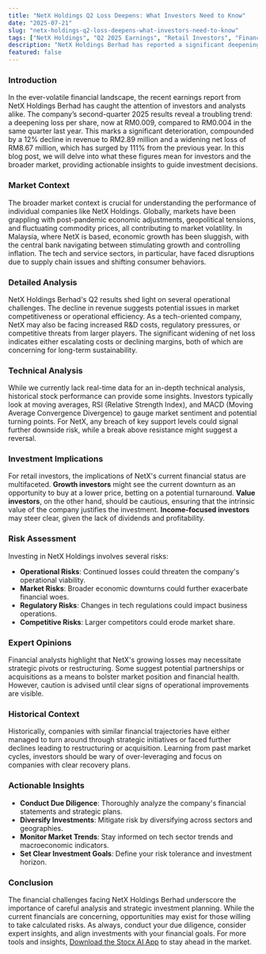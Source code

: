 ```yaml
---
title: "NetX Holdings Q2 Loss Deepens: What Investors Need to Know"
date: "2025-07-21"
slug: "netx-holdings-q2-loss-deepens-what-investors-need-to-know"
tags: ["NetX Holdings", "Q2 2025 Earnings", "Retail Investors", "Financial Analysis", "Investment Strategies", "Market Trends", "Risk Assessment"]
description: "NetX Holdings Berhad has reported a significant deepening in its second-quarter financial loss for 2025, with earnings showing a RM0.009 loss per share compared to RM0.004 in the same period the previous year. The company's revenue dropped by 12%, amounting to RM2.89 million, while the net loss widened by 111% to RM8.67 million. These figures indicate growing financial challenges for NetX Holdings, likely influenced by broader economic conditions and internal operational issues. As investors digest these results, the focus will be on understanding the underlying causes of this downturn, assessing future risks, and determining potential investment opportunities or pitfalls. Given the current market volatility, it is imperative for retail investors to conduct thorough analyses, consider expert insights, and weigh the risks before making investment decisions regarding NetX Holdings or similar companies."
featured: false
---
```


### Introduction

In the ever-volatile financial landscape, the recent earnings report from NetX Holdings Berhad has caught the attention of investors and analysts alike. The company’s second-quarter 2025 results reveal a troubling trend: a deepening loss per share, now at RM0.009, compared to RM0.004 in the same quarter last year. This marks a significant deterioration, compounded by a 12% decline in revenue to RM2.89 million and a widening net loss of RM8.67 million, which has surged by 111% from the previous year. In this blog post, we will delve into what these figures mean for investors and the broader market, providing actionable insights to guide investment decisions.

### Market Context

The broader market context is crucial for understanding the performance of individual companies like NetX Holdings. Globally, markets have been grappling with post-pandemic economic adjustments, geopolitical tensions, and fluctuating commodity prices, all contributing to market volatility. In Malaysia, where NetX is based, economic growth has been sluggish, with the central bank navigating between stimulating growth and controlling inflation. The tech and service sectors, in particular, have faced disruptions due to supply chain issues and shifting consumer behaviors.

### Detailed Analysis

NetX Holdings Berhad's Q2 results shed light on several operational challenges. The decline in revenue suggests potential issues in market competitiveness or operational efficiency. As a tech-oriented company, NetX may also be facing increased R&D costs, regulatory pressures, or competitive threats from larger players. The significant widening of net loss indicates either escalating costs or declining margins, both of which are concerning for long-term sustainability.

### Technical Analysis

While we currently lack real-time data for an in-depth technical analysis, historical stock performance can provide some insights. Investors typically look at moving averages, RSI (Relative Strength Index), and MACD (Moving Average Convergence Divergence) to gauge market sentiment and potential turning points. For NetX, any breach of key support levels could signal further downside risk, while a break above resistance might suggest a reversal.

### Investment Implications

For retail investors, the implications of NetX's current financial status are multifaceted. **Growth investors** might see the current downturn as an opportunity to buy at a lower price, betting on a potential turnaround. **Value investors**, on the other hand, should be cautious, ensuring that the intrinsic value of the company justifies the investment. **Income-focused investors** may steer clear, given the lack of dividends and profitability.

### Risk Assessment

Investing in NetX Holdings involves several risks:
- **Operational Risks**: Continued losses could threaten the company's operational viability.
- **Market Risks**: Broader economic downturns could further exacerbate financial woes.
- **Regulatory Risks**: Changes in tech regulations could impact business operations.
- **Competitive Risks**: Larger competitors could erode market share.

### Expert Opinions

Financial analysts highlight that NetX's growing losses may necessitate strategic pivots or restructuring. Some suggest potential partnerships or acquisitions as a means to bolster market position and financial health. However, caution is advised until clear signs of operational improvements are visible.

### Historical Context

Historically, companies with similar financial trajectories have either managed to turn around through strategic initiatives or faced further declines leading to restructuring or acquisition. Learning from past market cycles, investors should be wary of over-leveraging and focus on companies with clear recovery plans.

### Actionable Insights

- **Conduct Due Diligence**: Thoroughly analyze the company's financial statements and strategic plans.
- **Diversify Investments**: Mitigate risk by diversifying across sectors and geographies.
- **Monitor Market Trends**: Stay informed on tech sector trends and macroeconomic indicators.
- **Set Clear Investment Goals**: Define your risk tolerance and investment horizon.

### Conclusion

The financial challenges facing NetX Holdings Berhad underscore the importance of careful analysis and strategic investment planning. While the current financials are concerning, opportunities may exist for those willing to take calculated risks. As always, conduct your due diligence, consider expert insights, and align investments with your financial goals. For more tools and insights, [Download the Stocx AI App](https://stocx.co) to stay ahead in the market.
